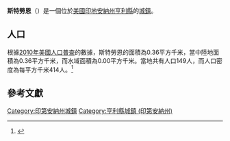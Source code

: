 {{noteTA
|G1=USState
|G2=地名
|G3=Unit
}}
{{Infobox settlement
|name            = 斯特勞恩
|native_name = Straughn
|settlement_type          = [[鎮|城鎮]]
|image_skyline            = Henry County Indiana Incorporated and Unincorporated areas Straughn Highlighted 1873664.svg
|imagesize                = 250px
|image_map                = 
|mapsize                  = 
|subdivision_type         = [[世界政區索引|國家]]
|subdivision_type1        = [[美国州份|州份]]
|subdivision_type2        = [[印地安納州行政區劃|縣]]
|subdivision_name         = [[美国|美国]]
|subdivision_name1        = [[印地安納州|印地安納州]]
|subdivision_name2        = [[亨利縣_(印地安納州)|亨利縣]]
|elevation_ft             = 1096
|elevation_m              = 334
|timezone                 = [[北美东部时区|EST]]
|area_total_km2           = 0.36
|area_land_km2            = 0.36
|area_water_km2           = 0.00
|area_total_sq_mi         = 
|area_land_sq_mi          = 
|area_water_sq_mi         = 
|population_as_of         = [[2010年美國人口普查|2010]]
|population_footnotes     = 
|population_total         = 149
|population_density_km2   = auto
|population_density_sq_mi = auto
|utc_offset               = -5
|coordinates              = {{coord|39|48|30|N|85|17|25|W|display=inline,title}}
| coor_pinpoint           = 
| coordinates_footnotes   = 
|timezone_DST             = EDT
|utc_offset_DST           = -4
|postal_code_type         = [[美國郵區編號|郵區編號]]
|postal_code              = 47387
|area_code                = [[北美電話區號765|765]]
|blank_name = [[地名信息系统|GNIS ID]]
|blank_info = 444264<ref name="GNIS">{{cite gnis|444264|Straughn}}</ref>
}}
'''斯特勞恩'''（{{lang-en|Straughn}}）是一個位於[[美國|美國]][[印地安納州|印地安納州]][[亨利縣_(印地安納州)|亨利縣]]的[[鎮|城鎮]]。

== 人口 ==
根據[[2010年美國人口普查|2010年美國人口普查]]的數據，斯特勞恩的面積為0.36平方千米，當中陸地面積為0.36平方千米，而水域面積為0.00平方千米。當地共有人口149人，而人口密度為每平方千米414人。<ref name="GR8">{{cite web|url=http://factfinder2.census.gov|publisher=[[美国人口调查局|美国人口调查局]]|accessdate=2011-05-14|title=American FactFinder|archive-date=2013-09-11|archive-url=https://web.archive.org/web/20130911234518/http://factfinder2.census.gov/|dead-url=no}}</ref>

== 參考文獻 ==
{{reflist}}

{{亨利縣 (印地安納州)}}

{{DEFAULTSORT:Straughn, Indiana}}
[[Category:印第安納州城鎮|Category:印第安納州城鎮]]
[[Category:亨利縣城鎮_(印第安納州)|Category:亨利縣城鎮 (印第安納州)]]

{{Indiana-geo-stub}}